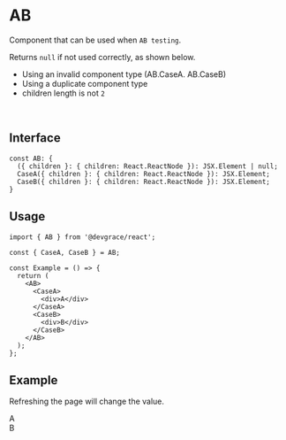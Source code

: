 
# AB
Component that can be used when `AB testing`.

Returns `null` if not used correctly, as shown below.

- Using an invalid component type (AB.CaseA. AB.CaseB)
- Using a duplicate component type
- children length is not `2`

<br />

## Interface
```tsx
const AB: {
  ({ children }: { children: React.ReactNode }): JSX.Element | null;
  CaseA({ children }: { children: React.ReactNode }): JSX.Element;
  CaseB({ children }: { children: React.ReactNode }): JSX.Element;
}
```

## Usage

```tsx
import { AB } from '@devgrace/react';

const { CaseA, CaseB } = AB;

const Example = () => {
  return (
    <AB>
      <CaseA>
        <div>A</div>
      </CaseA>
      <CaseB>
        <div>B</div>
      </CaseB>
    </AB>
  );
}; 
```

## Example

<div>
  <p>Refreshing the page will change the value.</p>
  <AB>
    <AB.CaseA>
      <div style={{ width: "50px", backgroundColor: "green", color: "white", fontSize: '2rem', textAlign: 'center'}}>A</div>
    </AB.CaseA>
    <AB.CaseB>
      <div style={{width: "50px", backgroundColor: "green", color: "white", fontSize: '2rem', textAlign: 'center'}}>B</div>
    </AB.CaseB>
  </AB>
</div>